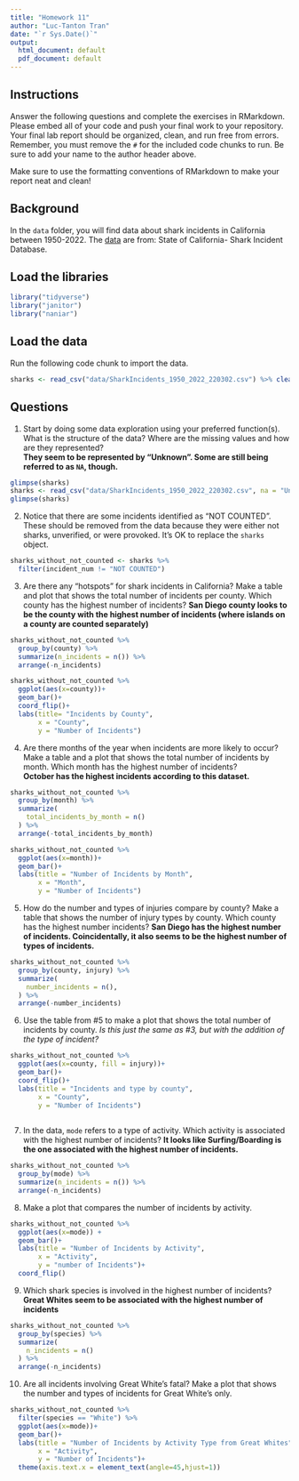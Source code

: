 ```yaml
---
title: "Homework 11"
author: "Luc-Tanton Tran"
date: "`r Sys.Date()`"
output:
  html_document: default
  pdf_document: default
---
```


## Instructions
Answer the following questions and complete the exercises in RMarkdown. Please embed all of your code and push your final work to your repository. Your final lab report should be organized, clean, and run free from errors. Remember, you must remove the `#` for the included code chunks to run. Be sure to add your name to the author header above.  

Make sure to use the formatting conventions of RMarkdown to make your report neat and clean!    

## Background
In the `data` folder, you will find data about shark incidents in California between 1950-2022. The [data](https://catalog.data.gov/dataset/shark-incident-database-california-56167) are from: State of California- Shark Incident Database.   

## Load the libraries
```r
library("tidyverse")
library("janitor")
library("naniar")
```

## Load the data
Run the following code chunk to import the data.
```r
sharks <- read_csv("data/SharkIncidents_1950_2022_220302.csv") %>% clean_names()
```

## Questions
1. Start by doing some data exploration using your preferred function(s). What is the structure of the data? Where are the missing values and how are they represented?  
**They seem to be represented by "Unknown". Some are still being referred to as `NA`, though.**
```r
glimpse(sharks)
sharks <- read_csv("data/SharkIncidents_1950_2022_220302.csv", na = "Unknown") %>% clean_names()
glimpse(sharks)
```

2. Notice that there are some incidents identified as "NOT COUNTED". These should be removed from the data because they were either not sharks, unverified, or were provoked. It's OK to replace the `sharks` object.
```r
sharks_without_not_counted <- sharks %>% 
  filter(incident_num != "NOT COUNTED")
```

3. Are there any "hotspots" for shark incidents in California? Make a table and plot that shows the total number of incidents per county. Which county has the highest number of incidents?
**San Diego county looks to be the county with the highest number of incidents (where islands on a county are counted separately)**
```r
sharks_without_not_counted %>% 
  group_by(county) %>% 
  summarize(n_incidents = n()) %>% 
  arrange(-n_incidents)
```

```r
sharks_without_not_counted %>% 
  ggplot(aes(x=county))+
  geom_bar()+
  coord_flip()+
  labs(title= "Incidents by County",
       x = "County",
       y = "Number of Incidents")
```


4. Are there months of the year when incidents are more likely to occur? Make a table and a plot that shows the total number of incidents by month. Which month has the highest number of incidents?  
**October has the highest incidents according to this dataset.**
```r
sharks_without_not_counted %>% 
  group_by(month) %>% 
  summarize(
    total_incidents_by_month = n()
  ) %>% 
  arrange(-total_incidents_by_month)

sharks_without_not_counted %>% 
  ggplot(aes(x=month))+
  geom_bar()+
  labs(title = "Number of Incidents by Month",
       x = "Month",
       y = "Number of Incidents")
```

5. How do the number and types of injuries compare by county? Make a table that shows the number of injury types by county. Which county has the highest number incidents?
**San Diego has the highest number of incidents. Coincidentally, it also seems to be the highest number of types of incidents.**
```r
sharks_without_not_counted %>% 
  group_by(county, injury) %>% 
  summarize(
    number_incidents = n(),
  ) %>% 
  arrange(-number_incidents)
```

6. Use the table from #5 to make a plot that shows the total number of incidents by county.
*Is this just the same as #3, but with the addition of the type of incident?*
```r
sharks_without_not_counted %>% 
  ggplot(aes(x=county, fill = injury))+
  geom_bar()+
  coord_flip()+
  labs(title = "Incidents and type by county",
       x = "County",
       y = "Number of Incidents")
  
```

7. In the data, `mode` refers to a type of activity. Which activity is associated with the highest number of incidents?
**It looks like Surfing/Boarding is the one associated with the highest number of incidents.**
```r
sharks_without_not_counted %>% 
  group_by(mode) %>% 
  summarize(n_incidents = n()) %>% 
  arrange(-n_incidents)
```

8. Make a plot that compares the number of incidents by activity.
```r
sharks_without_not_counted %>% 
  ggplot(aes(x=mode)) +
  geom_bar()+
  labs(title = "Number of Incidents by Activity",
       x = "Activity",
       y = "number of Incidents")+
  coord_flip()
```

9. Which shark species is involved in the highest number of incidents?  
**Great Whites seem to be associated with the highest number of incidents**
```r
sharks_without_not_counted %>% 
  group_by(species) %>% 
  summarize(
    n_incidents = n()
  ) %>% 
  arrange(-n_incidents)
```

10. Are all incidents involving Great White's fatal? Make a plot that shows the number and types of incidents for Great White's only.  
```r
sharks_without_not_counted %>% 
  filter(species == "White") %>% 
  ggplot(aes(x=mode))+
  geom_bar()+
  labs(title = "Number of Incidents by Activity Type from Great Whites",
       x = "Activity",
       y = "Number of Incidents")+
  theme(axis.text.x = element_text(angle=45,hjust=1))
```

